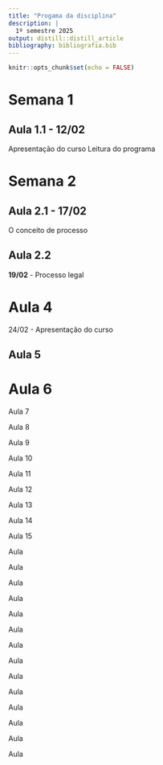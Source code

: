 ```yaml
---
title: "Progama da disciplina"
description: |
  1º semestre 2025
output: distill::distill_article
bibliography: bibliografia.bib
---
```


```r
knitr::opts_chunk$set(echo = FALSE)
```

# Semana 1

## Aula 1.1 - 12/02

Apresentação do curso
Leitura do programa

# Semana 2

## Aula 2.1 - 17/02

O conceito de processo

## Aula 2.2

**19/02** - Processo legal

# Aula 4 

24/02 - Apresentação do curso

## Aula 5

# Aula 6

Aula 7

Aula 8

Aula 9

Aula 10

Aula 11

Aula 12

Aula 13

Aula 14

Aula 15

Aula 

Aula 

Aula 

Aula 

Aula 

Aula 

Aula 

Aula 

Aula 

Aula 

Aula 

Aula 

Aula 

Aula 







